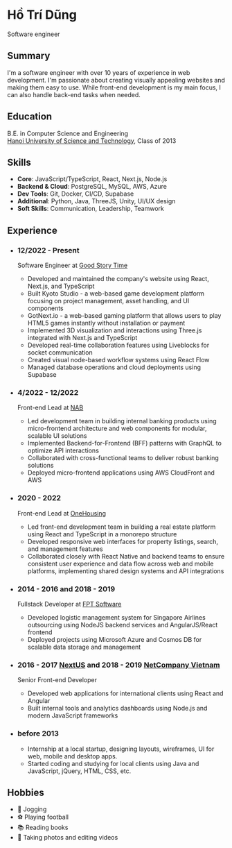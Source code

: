 
<div className="flex items-center gap-x-4 mt-10 mb-5">
  <div className="flex-shrink-0">
    <Avatar />
  </div>
  <div className="flex-grow">
    <h1 className="text-2xl font-bold">Hồ Trí Dũng</h1>
    <span className="text-gray-500">Software engineer</span>
  </div>
</div>

<Contact />

## Summary

I'm a software engineer with over 10 years of experience in web development. I'm passionate about creating visually appealing websites and making them easy to use. While front-end development is my main focus, I can also handle back-end tasks when needed.

## Education

B.E. in Computer Science and Engineering  
[Hanoi University of Science and Technology](https://hust.edu.vn), Class of 2013

## Skills

- **Core**: JavaScript/TypeScript, React, Next.js, Node.js
- **Backend & Cloud**: PostgreSQL, MySQL, AWS, Azure
- **Dev Tools**: Git, Docker, CI/CD, Supabase
- **Additional**: Python, Java, ThreeJS, Unity, UI/UX design
- **Soft Skills**: Communication, Leadership, Teamwork

## Experience

- ### 12/2022 - Present

  Software Engineer at [Good Story Time](https://goodstorytime.com/)

  - Developed and maintained the company's website using React, Next.js, and TypeScript
  - Built Kyoto Studio - a web-based game development platform focusing on project management, asset handling, and UI components
  - GotNext.io - a web-based gaming platform that allows users to play HTML5 games instantly without installation or payment
  - Implemented 3D visualization and interactions using Three.js integrated with Next.js and TypeScript
  - Developed real-time collaboration features using Liveblocks for socket communication
  - Created visual node-based workflow systems using React Flow
  - Managed database operations and cloud deployments using Supabase

- ### 4/2022 - 12/2022

  Front-end Lead at [NAB](https://www.nab.com.au/)

  - Led development team in building internal banking products using micro-frontend architecture and web components for modular, scalable UI solutions
  - Implemented Backend-for-Frontend (BFF) patterns with GraphQL to optimize API interactions
  - Collaborated with cross-functional teams to deliver robust banking solutions
  - Deployed micro-frontend applications using AWS CloudFront and AWS

- ### 2020 - 2022

  Front-end Lead at [OneHousing](https://onehousing.vn/)

  - Led front-end development team in building a real estate platform using React and TypeScript in a monorepo structure
  - Developed responsive web interfaces for property listings, search, and management features
  - Collaborated closely with React Native and backend teams to ensure consistent user experience and data flow across web and mobile platforms, implementing shared design systems and API integrations

- ### 2014 - 2016 and 2018 - 2019

  Fullstack Developer at [FPT Software](https://fptsoftware.com/)

  - Developed logistic management system for Singapore Airlines outsourcing using NodeJS backend services and AngularJS/React frontend
  - Deployed projects using Microsoft Azure and Cosmos DB for scalable data storage and management

- ### 2016 - 2017 [NextUS](https://nexusfrontier.tech/) and 2018 - 2019 [NetCompany Vietnam](https://netcompany.com/vietnam/)

  Senior Front-end Developer

  - Developed web applications for international clients using React and Angular
  - Built internal tools and analytics dashboards using Node.js and modern JavaScript frameworks

- ### before 2013
  - Internship at a local startup, designing layouts, wireframes, UI for web, mobile and desktop apps.
  - Started coding and studying for local clients using Java and JavaScript, jQuery, HTML, CSS, etc.

## Hobbies

- 🏃 Jogging
- ⚽ Playing football
- 📚 Reading books
- 📸 Taking photos and editing videos
